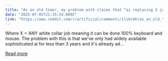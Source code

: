 ```yaml
---
title: "As an old timer, my problem with claims that “ai replacing X jobs is [n > 10 years away]”"
date: "2025-07-05T21:35:24.000Z"
link: "https://www.reddit.com/r/artificial/comments/1lskrmh/as_an_old_timer_my_problem_with_claims_that_ai/"
---
```


Where X = ANY white collar job meaning it can be done 100% keyboard and mouse.
 The problem with this is that we've only had widely available sophisticated ai for less than 3 years and it's already ad...

[Read more](https://www.reddit.com/r/artificial/comments/1lskrmh/as_an_old_timer_my_problem_with_claims_that_ai/)

